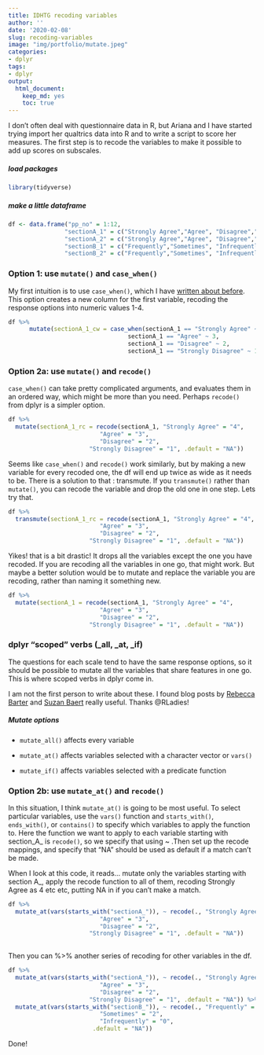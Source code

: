 ```yaml
---
title: IDHTG recoding variables
author: ''
date: '2020-02-08'
slug: recoding-variables
image: "img/portfolio/mutate.jpeg"
categories: 
- dplyr
tags:
- dplyr
output:
  html_document:
    keep_md: yes
    toc: true
---
```


I don't often deal with questionnaire data in R, but Ariana and I have started trying import her qualtrics data into R and to write a script to score her measures. The first step is to recode the variables to make it possible to add up scores on subscales. 

##### load packages

```r
library(tidyverse)
```


##### make a little dataframe
```r
df <- data.frame("pp_no" = 1:12, 
                "sectionA_1" = c("Strongly Agree","Agree", "Disagree","Strongly Disagree"),
                "sectionA_2" = c("Strongly Agree","Agree", "Disagree","Strongly Disagree"),
                "sectionB_1" = c("Frequently","Sometimes", "Infrequently"),
                "sectionB_2" = c("Frequently","Sometimes", "Infrequently"))
```

### Option 1: use `mutate()` and `case_when()`

My first intuition is to use `case_when()`, which I have [written about before](http://jenrichmond.rbind.io/post/mutate-and-if-else-to-create-new-variables/). This option creates a new column for the first variable, recoding the response options into numeric values 1-4.

```r
df %>%
      mutate(sectionA_1_cw = case_when(sectionA_1 == "Strongly Agree" ~ 4,
                                  sectionA_1 == "Agree" ~ 3,
                                  sectionA_1 == "Disagree" ~ 2,
                                  sectionA_1 == "Strongly Disagree" ~ 1))
```

### Option 2a: use `mutate()` and `recode()`

`case_when()` can take pretty complicated arguments, and evaluates them in an ordered way, which might be more than you need. Perhaps `recode()` from dplyr is a simpler option. 

```r
df %>%
  mutate(sectionA_1_rc = recode(sectionA_1, "Strongly Agree" = "4",
                          "Agree" = "3",
                          "Disagree" = "2",
                       "Strongly Disagree" = "1", .default = "NA"))


```

Seems like `case_when()` and `recode()` work similarly, but by making a new variable for every recoded one, the df will end up twice as wide as it needs to be. There is a solution to that : transmute. If you `transmute()` rather than `mutate()`, you can recode the variable and drop the old one in one step. Lets try that. 

```r
df %>%
  transmute(sectionA_1_rc = recode(sectionA_1, "Strongly Agree" = "4",
                          "Agree" = "3",
                          "Disagree" = "2",
                       "Strongly Disagree" = "1", .default = "NA"))
```

Yikes! that is a bit drastic! It drops all the variables except the one you have recoded. If you are recoding all the variables in one go, that might work.  But maybe a better solution would be to mutate and replace the variable you are recoding, rather than naming it something new. 

```r
df %>%
  mutate(sectionA_1 = recode(sectionA_1, "Strongly Agree" = "4",
                          "Agree" = "3",
                          "Disagree" = "2",
                       "Strongly Disagree" = "1", .default = "NA"))

```

### dplyr "scoped" verbs (_all, _at, _if)

The questions for each scale tend to have the same response options, so it should be possible to mutate all the variables that share features in one go. This is where scoped verbs in dplyr come in. 

I am not the first person to write about these. I found blog posts by [Rebecca Barter](http://www.rebeccabarter.com/blog/2019-01-23_scoped-verbs/) and [Suzan Baert](https://suzan.rbind.io/2018/02/dplyr-tutorial-2/) really useful. Thanks @RLadies! 

##### Mutate options

- `mutate_all()` affects every variable

- `mutate_at()` affects variables selected with a character vector or `vars()`

- `mutate_if()` affects variables selected with a predicate function

### Option 2b: use `mutate_at()` and `recode()`

In this situation, I think `mutate_at()` is going to be most useful. To select particular variables, use the `vars()` function and `starts_with()`, `ends_with()`, or `contains()` to specify which variables to apply the function to. Here the function we want to apply to each variable starting with section_A_ is `recode()`, so we specify that using ~ .Then set up the recode mappings, and specify that "NA" should be used as default if a match can't be made. 

When I look at this code, it reads... mutate only the variables starting with section A_, apply the recode function to all of them, recoding Strongly Agree as 4 etc etc, putting NA in if you can't make a match. 

```r
df %>%
  mutate_at(vars(starts_with("sectionA_")), ~ recode(., "Strongly Agree" = "4",
                          "Agree" = "3",
                          "Disagree" = "2",
                       "Strongly Disagree" = "1", .default = "NA")) 
  
```

Then you can %>% another series of recoding for other variables in the df. 

```r
df %>%
  mutate_at(vars(starts_with("sectionA_")), ~ recode(., "Strongly Agree" = "4",
                          "Agree" = "3",
                          "Disagree" = "2",
                       "Strongly Disagree" = "1", .default = "NA")) %>%
  mutate_at(vars(starts_with("sectionB_")), ~ recode(., "Frequently" = "3",
                          "Sometimes" = "2",
                          "Infrequently" = "0",
                        .default = "NA"))
```

Done!